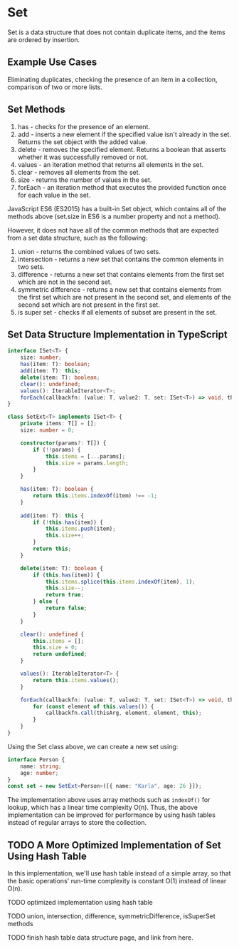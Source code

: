 # Set

Set is a data structure that does not contain duplicate items, and the items are ordered by insertion.

## Example Use Cases

Eliminating duplicates, checking the presence of an item in a collection, comparison of two or more lists.

## Set Methods

1. has - checks for the presence of an element.
2. add - inserts a new element if the specified value isn't already in the set. Returns the set object with the added value.
3. delete - removes the specified element. Returns a boolean that asserts whether it was successfully removed or not.
4. values - an iteration method that returns all elements in the set.
5. clear - removes all elements from the set.
6. size - returns the number of values in the set.
7. forEach - an iteration method that executes the provided function once for each value in the set.

JavaScript ES6 (ES2015) has a built-in Set object, which contains all of the methods above (set.size in ES6 is a number property and not a method).

However, it does not have all of the common methods that are expected from a set data structure, such as the following:

1. union - returns the combined values of two sets.
2. intersection - returns a new set that contains the common elements in two sets.
3. difference - returns a new set that contains elements from the first set which are not in the second set.
4. symmetric difference - returns a new set that contains elements from the first set which are not present in the second set, and elements of the second set which are not present in the first set.
5. is super set - checks if all elements of subset are present in the set.

## Set Data Structure Implementation in TypeScript

```typescript
interface ISet<T> {
    size: number;
    has(item: T): boolean;
    add(item: T): this;
    delete(item: T): boolean;
    clear(): undefined;
    values(): IterableIterator<T>;
    forEach(callbackfn: (value: T, value2: T, set: ISet<T>) => void, thisArg?: any): void;
}

class SetExt<T> implements ISet<T> {
    private items: T[] = [];
    size: number = 0;

    constructor(params?: T[]) {
        if (!!params) {
            this.items = [...params];
            this.size = params.length;
        }
    }

    has(item: T): boolean {
        return this.items.indexOf(item) !== -1;
    }
    
    add(item: T): this {
        if (!this.has(item)) {
            this.items.push(item);
            this.size++;
        }
        return this;
    }

    delete(item: T): boolean {
        if (this.has(item)) {
            this.items.splice(this.items.indexOf(item), 1);
            this.size--;
            return true;
        } else {
            return false;
        }
    }

    clear(): undefined {
        this.items = [];
        this.size = 0;
        return undefined;
    }

    values(): IterableIterator<T> {
        return this.items.values();
    }

    forEach(callbackfn: (value: T, value2: T, set: ISet<T>) => void, thisArg?: any): void {
        for (const element of this.values()) {
            callbackfn.call(thisArg, element, element, this);
        }
    }
}
```

Using the Set class above, we can create a new set using:

```typescript
interface Person {
    name: string;
    age: number;
}
const set = new SetExt<Person>([{ name: "Karla", age: 26 }]);
```

The implementation above uses array methods such as `indexOf()` for lookup, which has a linear time complexity O(n). Thus, the above implementation can be improved for performance by using hash tables instead of regular arrays to store the collection. 

## TODO A More Optimized Implementation of Set Using Hash Table

In this implementation, we'll use hash table instead of a simple array, so that the basic operations' run-time complexity is constant O(1) instead of linear O(n). 

TODO optimized implementation using hash table

TODO union, intersection, difference, symmetricDifference, isSuperSet methods

TODO finish hash table data structure page, and link from here.
